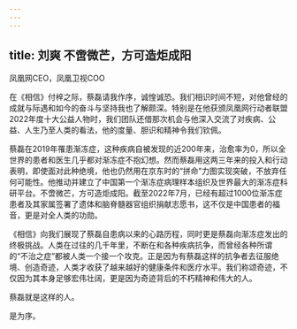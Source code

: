 ```yaml
---
---
---
```

title: 刘爽 不啻微芒，方可造炬成阳
---






凤凰网CEO，凤凰卫视COO

在《相信》付梓之际，蔡磊请我作序，诚惶诚恐。我们相识时间不短，对他曾经的成就与际遇和如今的奋斗与坚持我也了解颇深。特别是在他获颁凤凰网行动者联盟2022年度十大公益人物时，我们团队还借那次机会与他深入交流了对疾病、公益、人生乃至人类的看法，他的度量、胆识和精神令我们钦佩。

蔡磊在2019年罹患渐冻症，这种疾病自被发现的近200年来，治愈率为0，所以全世界的患者和医生几乎都对渐冻症不抱幻想。然而蔡磊用这两三年来的投入和行动表明，即使面对此种绝境，他也仍然用在京东时的“拼命”力图实现突破，不放弃任何可能性。他推动并建立了中国第一个渐冻症病理样本组织及世界最大的渐冻症科研平台。不啻微芒，方可造炬成阳。截至2022年7月，已经有超过1000位渐冻症患者及其家属签署了遗体和脑脊髓器官组织捐献志愿书，这不仅是中国患者的福音，更是对全人类的功勋。

《相信》向我们展现了蔡磊自患病以来的心路历程，同时更是蔡磊向渐冻症发出的终极挑战。人类在过往的几千年里，不断在和各种疾病抗争，而曾经各种所谓的“不治之症”都被人类一个接一个攻克。正是因为有蔡磊这样的抗争者去征服绝境、创造奇迹，人类才收获了越来越好的健康条件和医疗水平。我们称颂奇迹，不仅因为其本身足够宏伟壮阔，更是因为奇迹背后的不朽精神和伟大的人。

蔡磊就是这样的人。

是为序。